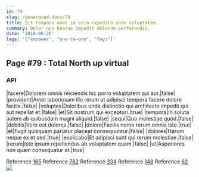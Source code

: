 ```yaml
---
id: 79
slug: /generated-docs/79
title: Sit tempore amet id enim expedita unde voluptatem.
summary: Dolor non beatae impedit dolorum perferendis.
date: '2018-06-26'
tags: '["empower", "one-to-one", "Toys"]'
---
```



## Page #79 : Total North up virtual
### API

|facere|Dolorem omnis reiciendis hic porro voluptatem qui aut.|false|
|provident|Amet laboriosam illo rerum ut adipisci tempora facere dolore facilis.|false|
|voluptas|Doloribus unde distinctio qui architecto impedit qui aut repellat et.|false|
|et|Sit nostrum qui excepturi.|true|
|tempora|In soluta autem ab quibusdam magni aliquid.|false|
|sequi|Quo molestiae quod.|false|
|debitis|Vero est dolores.|false|
|dolore|Facilis nemo rerum omnis iste.|true|
|et|Fugit quisquam pariatur placeat consequuntur.|false|
|dolores|Harum neque ex et sed.|true|
|explicabo|Et adipisci sunt qui rerum molestiae.|false|
|rerum|Iste ipsum repellendus ab voluptatem quam.|false|
|ut|Asperiores non quam consequatur et.|true|

Reference [165](/generated-docs/165)
Reference [782](/generated-docs/782)
Reference [334](/generated-docs/334)
Reference [148](/generated-docs/148)
Reference [62](/generated-docs/62)
![](/assets/cats-3.jpg)




